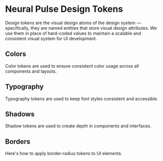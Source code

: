 
<Meta title="Design System/Tokens" />

# Neural Pulse Design Tokens

Design tokens are the visual design atoms of the design system — specifically, they are named entities that store visual design attributes. We use them in place of hard-coded values to maintain a scalable and consistent visual system for UI development.

## Colors

Color tokens are used to ensure consistent color usage across all components and layouts.


## Typography

Typography tokens are used to keep font styles consistent and accessible.


## Shadows

Shadow tokens are used to create depth in components and interfaces.


## Borders

Here's how to apply border-radius tokens to UI elements.
